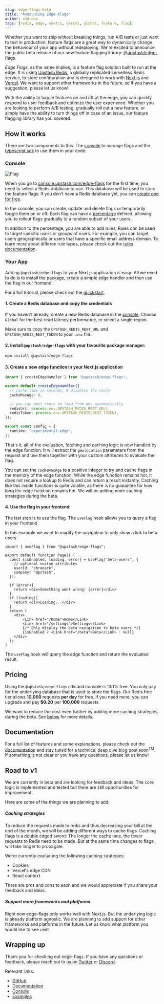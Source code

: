 ```yaml
---
slug: edge-flags-beta
title: "Announcing Edge Flags"
author: andreas
tags: [redis, edge, nextjs, vercel, global, feature, flag]
---
```


Whether you want to ship without breaking things, run A/B tests or just want to test in production,
feature flags are a great way to dynamically change the behaviour of your app without redeploying. We're excited to announce the public
beta release of our new feature flagging library: [@upstash/edge-flags](https://github.com/upstash/edge-flags).

*Edge Flags*, as the name implies, is a feature flag solution built to run at the edge. It is using [Upstash Redis](https://upstash.com/), a globally replicated serverless Redis service, to store configuration and is 
designed to work with [Next.js](https://nextjs.org) and [Vercel](https://vercel.com). We want to support other frameworks in the future, so if you have a suggestion, please let us know!

With the ability to toggle features on and off at the edge, you can quickly respond
to user feedback and optimize the user experience. Whether you are looking to
perform A/B testing, gradually roll out a new feature, or simply have the
ability to turn things off in case of an issue, our feature flagging library has
you covered.


## How it works

There are two components to this: The [console](https://console.upstash.com/edge-flags) to manage flags and the [typescript sdk](https://github.com/upstash/edge-flags) to use them in your code.


### Console

![Flag](/blog/edge-flags-beta/edge-flag.png)

When you go to [console.upstash.com/edge-flags](https://console.upstash.com/edge-flags) for the first time, you need to select a Redis database to use. This database will be used to store the feature flags. If you don't have a Redis database yet, you can [create one for free](https://console.upstash.com/).

In the console, you can create, update and delete flags or temporarily toggle them on or off.
Each flag can have a [percentage](https://docs.upstash.com/redis/sdks/edge-flags/percentage) defined, allowing you to rollout flags gradually to a random subset of your users.

In addition to the percentage, you are able to add rules. Rules can be used to target specific users or groups of users. For example, you can target users geographically or users that have a specific email address domain.
To learn more about differen rule types, please check out the [rules documentation](https://docs.upstash.com/redis/sdks/edge-flags/rules).


### Your App

Adding `@upstash/edge-flags` to your Next.js application is easy:
All we need to do is to install the package, create a simple edge handler and then use the flag in our frontend.

For a full tutorial, please check out the [quickstart](https://docs.upstash.com/redis/sdks/edge-flags/getstarted).


#### 1. Create a Redis database and copy the credentials

If you haven't already, create a new Redis database in the [console](https://console.upstash.com/redis).
Choose `Global` for the best read latency performance, or select a single region.

Make sure to copy the `UPSTASH_REDIS_REST_URL` and `UPSTASH_REDIS_REST_TOKEN` to your `.env` file.


#### 2. Install `@upstash/edge-flags` with your favourite package manager: 
```bash
npm install @upstash/edge-flags
```
#### 3. Create a new edge function in your Next.js application
```ts:/pages/api/edge-flags.ts
import { createEdgeHandler } from "@upstash/edge-flags";

export default createEdgeHandler({
  // cache time in seconds, 0 disables the cache
  cacheMaxAge: 0, 

  // you can omit these to load from env automatically
  redisUrl: process.env.UPSTASH_REDIS_REST_URL!,
  redisToken: process.env.UPSTASH_REDIS_REST_TOKEN!,
});

export const config = {
  runtime: "experimental-edge",
};
```

That's it, all of the evaluation, fetching and caching logic is now handled by the edge function.
It will extract the `geolocation` parameters from the request and use them together with your custom attributes to evaluate the flag.

You can set the `cacheMaxAge` to a positive integer to try and cache flags in the memory of the edge function. 
While the edge function remains hot, it does not require a lookup to Redis and can return a result instantly.
Caching like this inside functions is quite volatile, as there is no guarantee for how long the edge function remains hot.
We will be adding more caching strategies during the beta. 


#### 4. Use the flag in your frontend

The last step is to use the flag. The `useFlag` hook allows you to query a flag in your frontend

In this example we want to modify the navigation to only show a link to beta users.
```tsx:/app/page.tsx
import { useFlag } from "@upstash/edge-flags";

export default function Page() {
  const {isEnabled, loading, error} = useFlag("beta-users", {
    // optional custom attributes
    userId: "chronark",
    company: "Upstash",
  });

  if (error){
    return <div>Something went wrong: {error}</div>
  }
  if (loading){
    return <div>Loading...</div>
  }
  return (
    <div>
        <Link href="/home">Home</Link>
        <Link href="/settings">Settings</Link>
        {/* Only display the beta navigation to beta users */}
        {isEnabled ? <Link href="/beta">Beta</Link> : null}
    </div>
  );
}
```

The `useFlag` hook will query the edge function and return the evaluated result.

## Pricing

Using the `@upstash/edge-flags` sdk and console is 100% free. You only pay for the underlying database that is used to store the flags.
Our Redis free tier allows **10,000** requests **per day** for free. If you need more, you can upgrade and pay **$0.20** per **100,000** requests.

We want to reduce the cost even further by adding more caching strategies during the beta.
See [below](#road-to-v1) for more details.



## Documentation

For a full list of features and some explanations, please check out the [documentation](https://docs.upstash.com/redis/sdks/edge-flags/overview) and stay tuned for a technical deep dive blog post soon<sup>TM</sup>.
If something is not clear or you have any questions, please let us know!

## Road to v1

We are currently in beta and are looking for feedback and ideas. The core logic is implemented and tested but there are still opportunities for improvement.

Here are some of the things we are planning to add:

##### Caching strategies

To reduce the requests made to redis and thus decreasing your bill at the end of the month, we will be adding different ways to cache flags.
Caching flags is a double edged sword: The longer the cache time, the fewer requests to Redis need to be made. But at the same time changes to flags will take longer to propagate.

We're currently evaluating the following caching strategies:
- Cookies
- Vercel's edge CDN
- React context

There are pros and cons to each and we would appreciate if you share your feedback and ideas.


##### Support more frameworks and platforms

Right now edge-flags only works well with Next.js. But the underlying logic is already platform agnostic. We are planning to add support for other frameworks and platforms in the future.
Let us know what platform you would like to see next.


## Wrapping up

Thank you for checking out edge-flags.
If you have any questions or feedback, please reach out to us on [Twitter](https://twitter.com/upstash) or [Discord](https://discord.gg/w9SenAtbme).


Relevant links:
- [GitHub](https://github.com/upstash/edge-flags)
- [Documentation](https://docs.upstash.com/redis/sdks/edge-flags/overview)
- [Console](https://console.upstash.com/edge-flags)
- [Examples](https://github.com/upstash/edge-flags/tree/main/examples)
